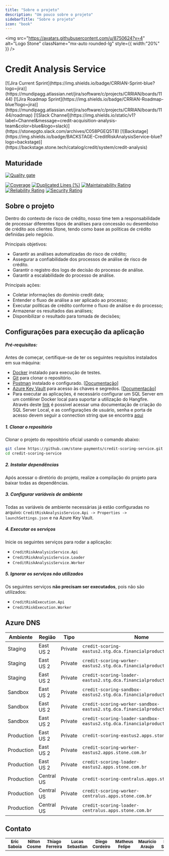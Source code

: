 ```yaml
---
title: "Sobre o projeto"
description: "Um pouco sobre o projeto"
sidebarTitle: "Sobre o projeto"
icon: "book"
---
```



<img
  src="https://avatars.githubusercontent.com/u/8750624?v=4"
  alt="Logo Stone"
  className="mx-auto rounded-lg"
  style={{ width:"20%" }}
/>

# Credit Analysis Service

<Badge src="https://stonepagamentos.visualstudio.com/finprods-Credit/_apis/build/status%2Fstone-payments.credit-scoring-service?repoName=stone-payments%2Fcredit-scoring-service&branchName=main&stageName=Build" link="https://stonepagamentos.visualstudio.com/finprods-Credit/_build/latest?definitionId=4968&repoName=stone-payments%2Fcredit-scoring-service&branchName=main" />
[![Jira Current Sprint](https://img.shields.io/badge/CRRIAN-Sprint-blue?logo=jira)](https://mundipagg.atlassian.net/jira/software/c/projects/CRRIAN/boards/1144)
[![Jira Roadmap Sprint](https://img.shields.io/badge/CRRIAN-Roadmap-blue?logo=jira)](https://mundipagg.atlassian.net/jira/software/c/projects/CRRIAN/boards/1144/roadmap)
[![Slack Channel](https://img.shields.io/static/v1?label=Channel&message=credit-acquisition-analysis-team&color=blue&logo=slack)](https://stonepgto.slack.com/archives/C058PGEQ5T8)
[![Backstage](https://img.shields.io/badge/BACKSTAGE-CreditRiskAnalysisService-blue?logo=backstage)](https://backstage.stone.tech/catalog/credit/system/credit-analysis)

## Maturidade

[![Quality gate](https://sonarcloud.io/api/project_badges/quality_gate?project=stone-payments_credit-scoring-service&token=e208c0b0c45843184a19dcffb8d875cdf03b7a4e)](https://sonarcloud.io/summary/overall?id=stone-payments_credit-scoring-service)

[![Coverage](https://sonarcloud.io/api/project_badges/measure?project=stone-payments_credit-scoring-service&metric=coverage&token=e208c0b0c45843184a19dcffb8d875cdf03b7a4e)](https://sonarcloud.io/summary/overall?id=stone-payments_credit-scoring-service)
[![Duplicated Lines (%)](https://sonarcloud.io/api/project_badges/measure?project=stone-payments_credit-scoring-service&metric=duplicated_lines_density&token=e208c0b0c45843184a19dcffb8d875cdf03b7a4e)](https://sonarcloud.io/summary/overall?id=stone-payments_credit-scoring-service)
[![Maintainability Rating](https://sonarcloud.io/api/project_badges/measure?project=stone-payments_credit-scoring-service&metric=sqale_rating&token=e208c0b0c45843184a19dcffb8d875cdf03b7a4e)](https://sonarcloud.io/summary/overall?id=stone-payments_credit-scoring-service)
[![Reliability Rating](https://sonarcloud.io/api/project_badges/measure?project=stone-payments_credit-scoring-service&metric=reliability_rating&token=e208c0b0c45843184a19dcffb8d875cdf03b7a4e)](https://sonarcloud.io/summary/overall?id=stone-payments_credit-scoring-service)
[![Security Rating](https://sonarcloud.io/api/project_badges/measure?project=stone-payments_credit-scoring-service&metric=security_rating&token=e208c0b0c45843184a19dcffb8d875cdf03b7a4e)](https://sonarcloud.io/summary/overall?id=stone-payments_credit-scoring-service)

## Sobre o projeto

Dentro do contexto de risco de crédito, nosso time tem a responsabilidade de processar diferentes tipos de análises para concessão ou desembolso de crédito aos clientes Stone, tendo como base as políticas de crédito definidas pelo negócio.

Principais objetivos:

- Garantir as análises automatizadas do risco de crédito;
- Assegurar a confiabilidade dos processos de análise de risco de crédito.
- Garantir o registro dos logs de decisão do processo de análise.
- Garantir a escalabilidade do processo de análise.

Principais ações:

- Coletar informações do domínio credit data;
- Entender o fluxo de análise a ser aplicado ao processo;
- Executar políticas de crédito conforme o fluxo de análise e do processo;
- Armazenar os resultados das análises;
- Disponibilizar o resultado para tomada de decisões;

## Configurações para execução da aplicação

##### Pré-requisitos:

Antes de começar, certifique-se de ter os seguintes requisitos instalados em sua máquina:

- [Docker](https://stone.service-now.com/resolveaqui?id=sc_cat_item&table=sc_cat_item&sys_id=9183f4c81b77b0104dde87bfe54bcbad&searchTerm=instala%C3%A7%C3%A3o) instalado para execução de testes.
- [Git](https://git-scm.com/) para clonar o repositório.
- [Postman](https://www.postman.com/) instalado e configurado. [[Documentação](https://mundipagg.atlassian.net/wiki/spaces/CAPITAL/pages/6125183868/Acessos+Gerais#Postman)]
- [Azure Key Vault](https://portal.azure.com/#@stone.com.br/resource/subscriptions/3b7d0560-3be1-45d8-87f2-f3ec96f3d153/resourceGroups/Credit-EC2-STG/providers/Microsoft.KeyVault/vaults/credit-kv-eastus2-dev/overview) para acesso às chaves e segredos. [[Documentação](https://mundipagg.atlassian.net/wiki/spaces/CAPITAL/pages/6125183868/Acessos+Gerais#Azure-Key-Vault)]
- Para executar as aplicações, é necessário configurar um SQL Server em um contêiner Docker local para suportar a utilização do Hangfire. Através deste [link](https://medium.com/@eduardohenriquesartor/criando-um-sql-server-local-usando-docker-compose-1a53292bf764) é possivel acessar uma documentação de criação do SQL Server Local, e as configurações de usuário, senha e porta de acesso devem seguir a connection string que se encontra [aqui](https://portal.azure.com/#@stone.com.br/asset/Microsoft_Azure_KeyVault/Secret/https://credit-kv-eastus2-dev.vault.azure.net/secrets/credit-scoring--Hangfire-SQLServer-ConnectionString/03c1b00dd62f429381c457a76f5f4a54)

##### 1. Clonar o repositório
Clonar o projeto do repositório oficial usando o comando abaixo:

```bash
git clone https://github.com/stone-payments/credit-scoring-service.git
cd credit-scoring-service
```

##### 2. Instalar dependências
Após acessar o diretório do projeto, realize a compilação do projeto para baixar todas as dependências.

##### 3. Configurar variáveis de ambiente
Todas as variáveis de ambiente necessárias já estão configuradas no arquivo:
`CreditRiskAnalysisService.Api -> Properties -> launchSettings.json` e na Azure Key Vault.

##### 4. Executar os serviços
Inicie os seguintes serviços para rodar a aplicação:

- `CreditRiskAnalysisService.Api`
- `CreditRiskAnalysisService.Loader`
- `CreditRiskAnalysisService.Worker`

##### 5. Ignorar os serviços não utilizados
Os seguintes serviços **não precisam ser executados**, pois não são utilizados:

- `CreditRiskExecution.Api`
- `CreditRiskExecution.Worker`

## Azure DNS

| Ambiente   | Região     | Tipo    | Nome                                                                           |
| ---------- | ---------- | ------- | ------------------------------------------------------------------------------ |
| Staging    | East US 2  | Private | `credit-scoring-eastus2.stg.dca.financialproducts.stone.com.br`                |
| Staging    | East US 2  | Private | `credit-scoring-worker-eastus2.stg.dca.financialproducts.stone.com.br`         |
| Staging    | East US 2  | Private | `credit-scoring-loader-eastus2.stg.dca.financialproducts.stone.com.br`         |
| Sandbox    | East US 2  | Private | `credit-scoring-sandbox-eastus2.stg.dca.financialproducts.stone.com.br`        |
| Sandbox    | East US 2  | Private | `credit-scoring-worker-sandbox-eastus2.stg.dca.financialproducts.stone.com.br` |
| Sandbox    | East US 2  | Private | `credit-scoring-loader-sandbox-eastus2.stg.dca.financialproducts.stone.com.br` |
| Production | East US 2  | Private | `credit-scoring-eastus2.apps.stone.com.br`                                     |
| Production | East US 2  | Private | `credit-scoring-worker-eastus2.apps.stone.com.br`                              |
| Production | East US 2  | Private | `credit-scoring-loader-eastus2.apps.stone.com.br`                              |
| Production | Central US | Private | `credit-scoring-centralus.apps.stone.com.br`                                   |
| Production | Central US | Private | `credit-scoring-worker-centralus.apps.stone.com.br`                            |
| Production | Central US | Private | `credit-scoring-loader-centralus.apps.stone.com.br`                            |

## Contato

<table>
  <tr>
    <td align="center">
        <a href="https://github.com/SaboiaEric">
            <img src="https://ca.slack-edge.com/TB5G2HVQQ-U0684GM1VRS-9bbd613c054c-512" style={{ width:"80px" }} alt="" title="eric.saboia@stone.com.br"/>
            <br />
            <sub><b>Eric Saboia</b></sub>
        </a>
    </td>
    <td align="center">
        <a href="https://github.com/ncfcj">
            <img src="https://ca.slack-edge.com/E07UHBYP7PW-U083P6Y22KZ-39b4e2cce336-512" style={{ width:"80px" }} alt="" title="nilton.costa@stone.com.br"/>
            <br />
            <sub><b>Nilton Cosme</b></sub>
        </a>
    </td>
    <td align="center">
        <a href="https://github.com/thiagofer93">
            <img src="https://ca.slack-edge.com/TB5G2HVQQ-U03C2TU8BPD-5adcbce15193-512" style={{ width:"80px" }} alt="" title="tferreira@stone.com.br"/>
            <br />
            <sub><b>Thiago Ferreira</b></sub>
        </a>
    </td>
    <td align="center">
        <a href="https://github.com/LucaxSebastian">
            <img src="https://ca.slack-edge.com/TB5G2HVQQ-U03JGG1V3F0-b3d0ca77d312-512" style={{ width:"80px" }} alt="" title="lucas.sebastian@stone.com.br"/>
            <br />
            <sub><b>Lucas Sebastian</b></sub>
        </a>
    </td>
    <td align="center">
        <a href="https://github.com/diegocstone">
            <img src="https://ca.slack-edge.com/TB5G2HVQQ-U07F78UK4HJ-281271e5c574-512" style={{ width:"80px" }} alt="" title="diego.cordeiro@stone.com.br"/>
            <br />
            <sub><b>Diego Cordeiro</b></sub>
        </a>
    </td>
    <td align="center">
        <a href="https://github.com/marttheus">
            <img src="https://ca.slack-edge.com/E07UHBYP7PW-U02JJB6BYQL-7c3e5983feb6-512" style={{ width:"80px" }} alt="" title="matheus.mcoelho@stone.com.br"/>
            <br />
            <sub><b>Matheus Felipe</b></sub>
        </a>
    </td>
    <td align="center">
        <a href="https://github.com/mauricioroge">
            <img src="https://ca.slack-edge.com/E07UHBYP7PW-U08UJDV5VH6-06e712e09e90-512" style={{ width:"80px" }} alt="" title="mauricio.araujo@stone.com.br"/>
            <br />
            <sub><b>Mauricio Araujo</b></sub>
        </a>
    </td>
        <td align="center">
        <a href="https://github.com/LuanSantos00">
            <img src="https://ca.slack-edge.com/E07UHBYP7PW-U091544E8F2-293b71c52d65-512" style={{ width:"80px" }} alt="" title="luan.cosme@stone.com.br"/>
            <br />
            <sub><b>Luan Santos</b></sub>
        </a>
    </td>
  </tr>
</table>